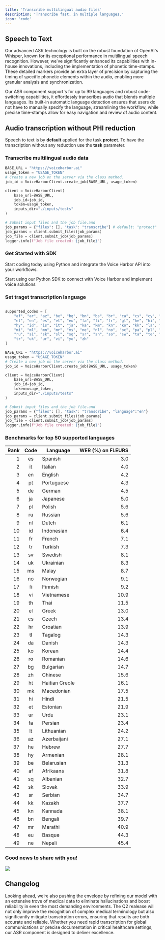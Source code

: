 ```yaml
---
title: 'Transcribe multilingual audio files'
description: 'Transcribe fast, in multiple languages.'
icon: 'code'
---
```


## Speech to Text

Our advanced ASR technology is built on the robust foundation of OpenAI's Whisper, known for its exceptional performance in multilingual speech recognition. However, we've significantly enhanced its capabilities with in-house innovations, including the implementation of phonetic time-stamps. These detailed markers provide an extra layer of precision by capturing the timing of specific phonetic elements within the audio, enabling more granular analysis and synchronization.

Our ASR component support's for up to 99 languages and robust code-switching capabilities, it effortlessly transcribes audio that blends multiple languages. Its built-in automatic language detection ensures that users do not have to manually specify the language, streamlining the workflow, while precise time-stamps allow for easy navigation and review of audio content.

 ## Audio transcription without PHI reduction 

<Tip>

Speech to text is by **default** applied for the task **protect**. To have the transcription without any reduction use the **task** parameter.  

</Tip>

### Transcribe multilingual audio data

```python
BASE_URL = "https://voiceharbor.ai"
usage_token = "USAGE_TOKEN"
# Create a new job on the server via the class method.
job_id = VoiceHarborClient.create_job(BASE_URL, usage_token)

client = VoiceHarborClient(
    base_url=BASE_URL,
    job_id=job_id,
    token=usage_token,
    inputs_dir="./inputs/tests"
)

# Submit input files and the job file.and 
job_params = {"files": [], "task": "transcribe"} # default: "protect"  
job_params = client.submit_files(job_params)
job_file = client.submit_job(job_params)
logger.info(f"Job file created: {job_file}")
```
### Get Started with SDK

Start coding today using Python and integrate the Voice Harbor API into your workflows.

<CardGroup cols={1}>
  <Card
    title="Python SDK"
    icon="python"
    href="https://voiceharbor.com/docs/sdk/python"
  >
    Start using our Python SDK to connect with Voice Harbor and implement voice solutions
  </Card>
</CardGroup>

### Set traget transcription language

```python

supported_codes = [
    "af", "ar", "az", "be", "bg", "bn", "bs", "br", "ca", "cs", "cy", "da", "de",
    "el", "en", "es", "et", "eu", "fa", "fi", "fr", "gl", "he", "hi", "hr", "hu",
    "hy", "id", "is", "it", "ja", "ka", "km", "kn", "ko", "kk", "la", "lt", "lv",
    "mi", "ml", "mn", "mr", "ms", "ne", "nl", "no", "oc", "pa", "pl", "pt", "ro",
    "ru", "si", "sk", "sl", "sq", "sr", "sn", "so", "sw", "ta", "te", "th", "tg",
    "tr", "uk", "ur", "vi", "yo", "zh"
]

BASE_URL = "https://voiceharbor.ai"
usage_token = "USAGE_TOKEN"
# Create a new job on the server via the class method.
job_id = VoiceHarborClient.create_job(BASE_URL, usage_token)

client = VoiceHarborClient(
    base_url=BASE_URL,
    job_id=job_id,
    token=usage_token,
    inputs_dir="./inputs/tests"
)

# Submit input files and the job file.and 
job_params = {"files": [], "task": "transcribe", "language":"en"}  
job_params = client.submit_files(job_params)
job_file = client.submit_job(job_params)
logger.info(f"Job file created: {job_file}")
```

### Benchmarks for top 50 supported languages 

| Rank | Code | Language              | WER (%) on FLEURS |
|-----:|:----:|-----------------------|-------------------:|
|  1   | es   | Spanish               | 3.0               |
|  2   | it   | Italian               | 4.0               |
|  3   | en   | English               | 4.2               |
|  4   | pt   | Portuguese            | 4.3               |
|  5   | de   | German                | 4.5               |
|  6   | ja   | Japanese              | 5.0               |
|  7   | pl   | Polish                | 5.6               |
|  8   | ru   | Russian               | 5.6               |
|  9   | nl   | Dutch                 | 6.1               |
| 10   | id   | Indonesian            | 6.4               |
| 11   | fr   | French                | 7.1               |
| 12   | tr   | Turkish               | 7.3               |
| 13   | sv   | Swedish               | 8.1               |
| 14   | uk   | Ukrainian             | 8.3               |
| 15   | ms   | Malay                 | 8.7               |
| 16   | no   | Norwegian             | 9.1               |
| 17   | fi   | Finnish               | 9.2               |
| 18   | vi   | Vietnamese            | 10.9              |
| 19   | th   | Thai                  | 11.5              |
| 20   | el   | Greek                 | 13.0              |
| 21   | cs   | Czech                 | 13.4              |
| 22   | hr   | Croatian              | 13.9              |
| 23   | tl   | Tagalog               | 14.3              |
| 24   | da   | Danish                | 14.3              |
| 25   | ko   | Korean                | 14.4              |
| 26   | ro   | Romanian              | 14.6              |
| 27   | bg   | Bulgarian             | 14.7              |
| 28   | zh   | Chinese               | 15.6              |
| 29   | ht   | Haitian Creole        | 16.1              |
| 30   | mk   | Macedonian            | 17.5              |
| 31   | hi   | Hindi                 | 21.5              |
| 32   | et   | Estonian              | 21.9              |
| 33   | ur   | Urdu                  | 23.1              |
| 34   | fa   | Persian               | 23.4              |
| 35   | lt   | Lithuanian            | 24.2              |
| 36   | az   | Azerbaijani           | 27.1              |
| 37   | he   | Hebrew                | 27.7              |
| 38   | hy   | Armenian              | 28.1              |
| 39   | be   | Belarusian            | 31.3              |
| 40   | af   | Afrikaans             | 31.8              |
| 41   | sq   | Albanian              | 32.7              |
| 42   | sk   | Slovak                | 33.9              |
| 43   | sr   | Serbian               | 34.7              |
| 44   | kk   | Kazakh                | 37.7              |
| 45   | kn   | Kannada               | 38.1              |
| 46   | bn   | Bengali               | 39.7              |
| 47   | mr   | Marathi               | 40.9              |
| 48   | eu   | Basque                | 44.3              |
| 49   | ne   | Nepali                | 45.4              |


### Good news to share with you!

<Update label="2025-07-01 Upcoming Release" description="NextGen Medical ASR">
  <Frame>
    <img className="block" src="/images/vh3asr.png" />
  </Frame>

  ## Changelog

  Looking ahead, we’re also pushing the envelope by refining our model with an extensive trove of medical data to eliminate hallucinations and boost reliability in even the most demanding environments. The Q2 realease will not only improve the recognition of complex medical terminology but also significantly mitigate transcirption errors, ensuring that results are both accurate and reliable. Whether you need rapid transcription for global communications or precise documentation in critical healthcare settings, our ASR component is designed to deliver excellence.

</Update>
